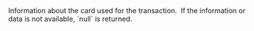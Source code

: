   

  
<ParamField body="CardInfo" type="string" >     
Information about the card used for the transaction.   
If the information or data is not available, `null` is returned.   

<Expandable title="properties"><BIN />  
<IssuingBank />  
<IssuerCountryCode />  
<Type1 />  
<Brand />  
<SubType />  
  

</Expandable> 
</ParamField>